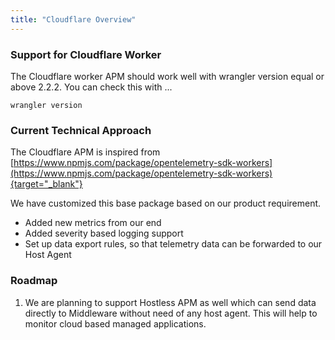---
title: "Cloudflare Overview"
---
### Support for Cloudflare Worker

The Cloudflare worker APM should work well with wrangler version equal or above 2.2.2.
You can check this with ...
```
wrangler version
```

### Current Technical Approach

The Cloudflare APM is inspired from
[https://www.npmjs.com/package/opentelemetry-sdk-workers](https://www.npmjs.com/package/opentelemetry-sdk-workers){target="_blank"}

We have customized this base package based on our product requirement. 
* Added new metrics from our end
* Added severity based logging support
* Set up data export rules, so that telemetry data can be forwarded to our Host Agent

### Roadmap

1. We are planning to support Hostless APM as well which can send data directly to Middleware without need of any host agent. 
This will help to monitor cloud based managed applications.
